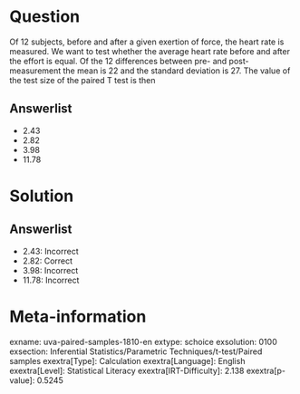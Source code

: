 Question
========

Of 12 subjects, before and after a given exertion of force, the heart rate is measured. We want to test whether the average heart rate before and after the effort is equal. Of the 12 differences between pre- and post-measurement the mean is 22 and the standard deviation is 27. The value of the test size of the paired T test is then

Answerlist
----------

* 2.43
* 2.82
* 3.98
* 11.78

Solution
========

Answerlist
----------

* 2.43: Incorrect
* 2.82: Correct
* 3.98: Incorrect
* 11.78: Incorrect

Meta-information
================
exname: uva-paired-samples-1810-en
extype: schoice
exsolution: 0100
exsection: Inferential Statistics/Parametric Techniques/t-test/Paired samples
exextra[Type]: Calculation
exextra[Language]: English
exextra[Level]: Statistical Literacy
exextra[IRT-Difficulty]: 2.138
exextra[p-value]: 0.5245
